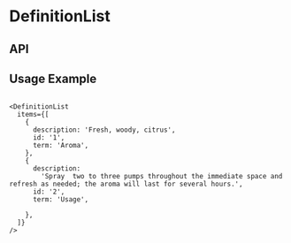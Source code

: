 
<Meta
  title="Components/DefinitionList"
  component={DefinitionList}
  decorators={[withKnobs]}
/>

# DefinitionList

<Preview>
  <Story name="Base component">
    <DefinitionList
      isVisible={boolean('isActive', true)}
      items={object('items', DefinitionListFixture.items, 'items')}
      theme={select('theme', ['dark', 'light'], 'dark')}
    />
  </Story>
</Preview>

## API

<Props of={DefinitionList} />

## Usage Example

```

<DefinitionList
  items={[
    {
      description: 'Fresh, woody, citrus',
      id: '1',
      term: 'Aroma',
    },
    {
      description:
        'Spray  two to three pumps throughout the immediate space and refresh as needed; the aroma will last for several hours.',
      id: '2',
      term: 'Usage',

    },
  ]}
/>
```
